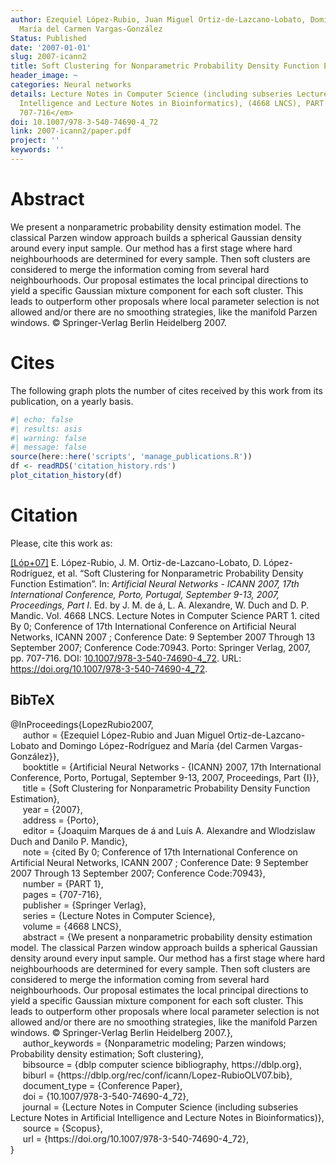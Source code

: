 ```yaml
---
author: Ezequiel López-Rubio, Juan Miguel Ortiz-de-Lazcano-Lobato, Domingo López-Rodríguez,
  María del Carmen Vargas-González
Status: Published
date: '2007-01-01'
slug: 2007-icann2
title: Soft Clustering for Nonparametric Probability Density Function Estimation
header_image: ~
categories: Neural networks
details: Lecture Notes in Computer Science (including subseries Lecture Notes in Artificial
  Intelligence and Lecture Notes in Bioinformatics), (4668 LNCS), PART 1, <em>pp.
  707-716</em>
doi: 10.1007/978-3-540-74690-4_72
link: 2007-icann2/paper.pdf
project: ''
keywords: ''
---
```



# Abstract


We present a nonparametric probability density estimation model. The classical Parzen window approach builds a spherical Gaussian density around every input sample. Our method has a first stage where hard neighbourhoods are determined for every sample. Then soft clusters are considered to merge the information coming from several hard neighbourhoods. Our proposal estimates the local principal directions to yield a specific Gaussian mixture component for each soft cluster. This leads to outperform other proposals where local parameter selection is not allowed and/or there are no smoothing strategies, like the manifold Parzen windows. © Springer-Verlag Berlin Heidelberg 2007.





# Cites

The following graph plots the number of cites received by this work from its publication, on a yearly basis.

```r
#| echo: false
#| results: asis
#| warning: false
#| message: false
source(here::here('scripts', 'manage_publications.R'))
df <- readRDS('citation_history.rds')
plot_citation_history(df)
```


# Citation
Please, cite this work as:


<a name=bib-LopezRubio2007></a>[[Lóp+07]](#cite-LopezRubio2007) E. López-Rubio, J. M. Ortiz-de-Lazcano-Lobato, D. López-Rodríguez, et al. “Soft Clustering for Nonparametric Probability Density Function Estimation”. In: _Artificial Neural Networks - ICANN 2007, 17th International Conference, Porto, Portugal, September 9-13, 2007, Proceedings, Part I_. Ed. by J. M. de á, L. A. Alexandre, W. Duch and D. P. Mandic. Vol. 4668 LNCS. Lecture Notes in Computer Science PART 1. cited By 0; Conference of 17th International Conference on Artificial Neural Networks, ICANN 2007 ; Conference Date: 9 September 2007 Through 13 September 2007; Conference Code:70943. Porto: Springer Verlag, 2007, pp. 707-716. DOI: [10.1007/978-3-540-74690-4_72](https://doi.org/10.1007%2F978-3-540-74690-4_72). URL: [https://doi.org/10.1007/978-3-540-74690-4_72](https://doi.org/10.1007/978-3-540-74690-4_72).

::: {.callout-note appearance="minimal" collapse=true}

## BibTeX

@InProceedings{LopezRubio2007,<br>&nbsp;&nbsp;&nbsp;&nbsp;  author = {Ezequiel López-Rubio and Juan Miguel Ortiz-de-Lazcano-Lobato and Domingo López-Rodríguez and María {del Carmen Vargas-González}},<br>&nbsp;&nbsp;&nbsp;&nbsp;  booktitle = {Artificial Neural Networks - {ICANN} 2007, 17th International Conference, Porto, Portugal, September 9-13, 2007, Proceedings, Part {I}},<br>&nbsp;&nbsp;&nbsp;&nbsp;  title = {Soft Clustering for Nonparametric Probability Density Function Estimation},<br>&nbsp;&nbsp;&nbsp;&nbsp;  year = {2007},<br>&nbsp;&nbsp;&nbsp;&nbsp;  address = {Porto},<br>&nbsp;&nbsp;&nbsp;&nbsp;  editor = {Joaquim Marques de á and Luís A. Alexandre and Wlodzislaw Duch and Danilo P. Mandic},<br>&nbsp;&nbsp;&nbsp;&nbsp;  note = {cited By 0; Conference of 17th International Conference on Artificial Neural Networks, ICANN 2007 ; Conference Date: 9 September 2007 Through 13 September 2007; Conference Code:70943},<br>&nbsp;&nbsp;&nbsp;&nbsp;  number = {PART 1},<br>&nbsp;&nbsp;&nbsp;&nbsp;  pages = {707-716},<br>&nbsp;&nbsp;&nbsp;&nbsp;  publisher = {Springer Verlag},<br>&nbsp;&nbsp;&nbsp;&nbsp;  series = {Lecture Notes in Computer Science},<br>&nbsp;&nbsp;&nbsp;&nbsp;  volume = {4668 LNCS},<br>&nbsp;&nbsp;&nbsp;&nbsp;  abstract = {We present a nonparametric probability density estimation model. The classical Parzen window approach builds a spherical Gaussian density around every input sample. Our method has a first stage where hard neighbourhoods are determined for every sample. Then soft clusters are considered to merge the information coming from several hard neighbourhoods. Our proposal estimates the local principal directions to yield a specific Gaussian mixture component for each soft cluster. This leads to outperform other proposals where local parameter selection is not allowed and/or there are no smoothing strategies, like the manifold Parzen windows. © Springer-Verlag Berlin Heidelberg 2007.},<br>&nbsp;&nbsp;&nbsp;&nbsp;  author_keywords = {Nonparametric modeling; Parzen windows; Probability density estimation; Soft clustering},<br>&nbsp;&nbsp;&nbsp;&nbsp;  bibsource = {dblp computer science bibliography, https://dblp.org},<br>&nbsp;&nbsp;&nbsp;&nbsp;  biburl = {https://dblp.org/rec/conf/icann/Lopez-RubioOLV07.bib},<br>&nbsp;&nbsp;&nbsp;&nbsp;  document_type = {Conference Paper},<br>&nbsp;&nbsp;&nbsp;&nbsp;  doi = {10.1007/978-3-540-74690-4_72},<br>&nbsp;&nbsp;&nbsp;&nbsp;  journal = {Lecture Notes in Computer Science (including subseries Lecture Notes in Artificial Intelligence and Lecture Notes in Bioinformatics)},<br>&nbsp;&nbsp;&nbsp;&nbsp;  source = {Scopus},<br>&nbsp;&nbsp;&nbsp;&nbsp;  url = {https://doi.org/10.1007/978-3-540-74690-4_72},<br>}

:::


